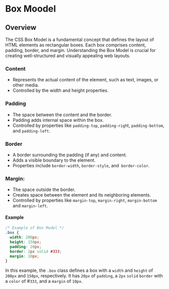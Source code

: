 # Box Moodel


## Overview

The CSS Box Model is a fundamental concept that defines the layout of HTML elements as rectangular boxes. Each box comprises content, padding, border, and margin. Understanding the Box Model is crucial for creating well-structured and visually appealing web layouts.

<Steps>

### Content

- Represents the actual content of the element, such as text, images, or other media.
- Controlled by the width and height properties.

### Padding

- The space between the content and the border.
- Padding adds internal space within the box.
- Controlled by properties like `padding-top`, `padding-righ`t, `padding-bottom`, and `padding-left`.

### Border

- A border surrounding the padding (if any) and content.
- Adds a visible boundary to the element.
- Properties include `border-width`, `border-style`, and` border-color`.

### Margin:

- The space outside the border.
- Creates space between the element and its neighboring elements.
- Controlled by properties like `margin-top`, `margin-right`, `margin-bottom` and `margin-left`.

</Steps>

#### Example

```css
/* Example of Box Model */
.box {
  width: 200px;
  height: 150px;
  padding: 20px;
  border: 2px solid #333;
  margin: 10px;
}
```

In this example, the `.box` class defines a box with a `width` and `height` of `200px` and `150px`, respectively. It has `20px` of `padding`, a `2px` `solid` `border` with a `color` of #`333`, and a `margin` of `10px`.